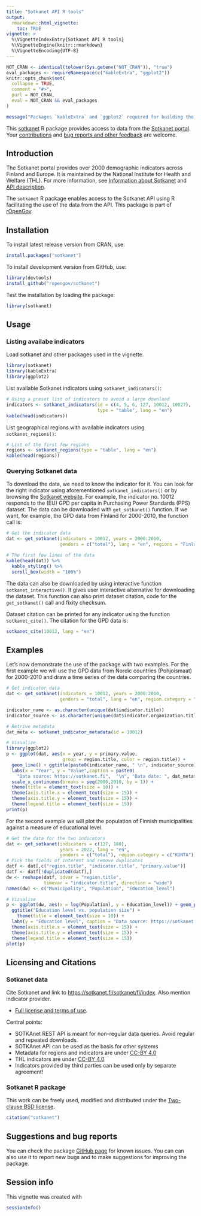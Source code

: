 ```yaml
---
title: "Sotkanet API R tools"
output:
  rmarkdown::html_vignette:
    toc: TRUE
vignette: >
  %\VignetteIndexEntry{Sotkanet API R tools}
  %\VignetteEngine{knitr::rmarkdown}
  %\VignetteEncoding{UTF-8}
---
```


```r
NOT_CRAN <- identical(tolower(Sys.getenv("NOT_CRAN")), "true")
eval_packages <- requireNamespace(c("kableExtra", "ggplot2"))
knitr::opts_chunk$set(
  collapse = TRUE,
  comment = "#>",
  purl = NOT_CRAN,
  eval = NOT_CRAN && eval_packages
)
```


```r
message("Packages `kableExtra` and `ggplot2` required for building the vignette. Code chunks will not be evaluated.")
```


This [sotkanet](https://github.com/rOpenGov/sotkanet) R package provides access to data from the [Sotkanet portal](https://sotkanet.fi/sotkanet/en/index). Your [contributions](https://ropengov.org/community/) and [bug reports and other feedback](https://github.com/rOpenGov/sotkanet) are welcome.

## Introduction

The Sotkanet portal provides over 2000 demographic indicators across Finland and Europe. It is maintained by the National Institute for Health and Welfare (THL). For more information, see [Information about Sotkanet](https://sotkanet.fi/sotkanet/en/tietoa-palvelusta) and [API description](https://sotkanet.fi/sotkanet/en/ohje/74). 

The `sotkanet` R package enables access to the Sotkanet API using R facilitating the use of the data from the API. This package is part of [rOpenGov](ropengov.org).


## Installation

To install latest release version from CRAN, use:

```r
install.packages("sotkanet")
```

To install development version from GitHub, use:

```r
library(devtools)
install_github("ropengov/sotkanet")
```

Test the installation by loading the package:

```r
library(sotkanet)
```


## Usage


### Listing availabe indicators

Load sotkanet and other packages used in the vignette.

```r
library(sotkanet)
library(kableExtra)
library(ggplot2)
```



List available Sotkanet indicators using `sotkanet_indicators()`:

```r
# Using a preset list of indicators to avoid a large download
indicators <- sotkanet_indicators(id = c(4, 5, 6, 127, 10012, 10027),
                                  type = "table", lang = "en")
kable(head(indicators))
```

List geographical regions with available indicators using `sotkanet_regions()`:

```r
# List of the first few regions
regions <- sotkanet_regions(type = "table", lang = "en")
kable(head(regions))
```

### Querying Sotkanet data

To download the data, we need to know the indicator for it. You can look for the right indicator using aforementioned `sotkanet_indicators()` or by browsing the [Sotkanet website](https://sotkanet.fi/sotkanet/en/index). For example, the indicator no. 10012 responds to the (EU) GPD per capita in Purchasing Power Standards (PPS) dataset. The data can be downloaded with `get_sotkanet()` function. If we want, for example, the GPD data from Finland for 2000-2010, the function call is:

```r
# Get the indicator data
dat <- get_sotkanet(indicators = 10012, years = 2000:2010,
                    genders = c("total"), lang = "en", regions = "Finland")

# The first few lines of the data
kable(head(dat)) %>%
  kable_styling() %>%
  scroll_box(width = "100%")
```

The data can also be downloaded by using interactive function `sotkanet_interactive()`. It gives user interactive alternative for downloading the dataset. This function can also print dataset citation, code for the `get_sotkanet()` call and fixity checksum. 

Dataset citation can be printed for any indicator using the function `sotkanet_cite()`. The citation for the GPD data is:

```r
sotkanet_cite(10012, lang = "en")
```


## Examples

Let's now demonstrate the use of the package with two examples. For the first example we will use the GPD data from Nordic countries (Pohjoismaat) for 2000-2010 and draw a time series of the data comparing the countries.

```r
# Get indicator data
dat <- get_sotkanet(indicators = 10012, years = 2000:2010,
                    genders = "total", lang = "en", region.category = "POHJOISMAAT")

indicator_name <- as.character(unique(dat$indicator.title))
indicator_source <- as.character(unique(dat$indicator.organization.title))

# Retrive metadata
dat_meta <- sotkanet_indicator_metadata(id = 10012)

# Visualize
library(ggplot2)
p <- ggplot(dat, aes(x = year, y = primary.value,
                     group = region.title, color = region.title)) + 
  geom_line() + ggtitle(paste0(indicator_name, " \n", indicator_source)) +
  labs(x = "Year", y = "Value",caption = paste0(
    "Data source: https://sotkanet.fi",  "\n", "Data date: ", dat_meta$`data-updated`)) +
  scale_x_continuous(breaks = seq(2000,2010, by = 1)) +
  theme(title = element_text(size = 10)) +
  theme(axis.title.x = element_text(size = 15)) +
  theme(axis.title.y = element_text(size = 15)) +
  theme(legend.title = element_text(size = 15))
print(p)
```

For the second example we will plot the population of Finnish municipalities against a measure of educational level.

```r
# Get the data for the two indicators
dat <- get_sotkanet(indicators = c(127, 180), 
                    years = 2022, lang = "en",
                    genders = c("total"), region.category = c("KUNTA"))
# Pick the fields of interest and remove duplicates
datf <- dat[,c("region.title", "indicator.title", "primary.value")]
datf <- datf[!duplicated(datf),]
dw <- reshape(datf, idvar = "region.title",
              timevar = "indicator.title", direction = "wide")
names(dw) <- c("Municipality", "Population", "Education_level")

# Vizualise
p <- ggplot(dw, aes(x = log(Population), y = Education_level)) + geom_point(size = 3) +
  ggtitle("Education level vs. population size") +
    theme(title = element_text(size = 10)) +
  labs(y = "Education level", caption = "Data source: https://sotkanet.fi") +
  theme(axis.title.x = element_text(size = 15)) +
  theme(axis.title.y = element_text(size = 15)) +
  theme(legend.title = element_text(size = 15))
plot(p)
```


## Licensing and Citations

### Sotkanet data

Cite Sotkanet and link to [https://sotkanet.fi/sotkanet/fi/index](https://sotkanet.fi/sotkanet/fi/index). Also mention indicator provider.

* [Full license and terms of use](https://sotkanet.fi/sotkanet/en/tietoa-palvelusta).

Central points:

 * SOTKAnet REST API is meant for non-regular data queries. Avoid regular and repeated downloads.
 * SOTKAnet API can be used as the basis for other systems
 * Metadata for regions and indicators are under [CC-BY 4.0](https://creativecommons.org/licenses/by/4.0/) 
 * THL indicators are under [CC-BY 4.0](https://creativecommons.org/licenses/by/4.0/) 
 * Indicators provided by third parties can be used only by separate agreement!


### Sotkanet R package

This work can be freely used, modified and distributed under the [Two-clause BSD license](https://en.wikipedia.org/wiki/BSD_licenses).

```r
citation("sotkanet")
```


## Suggestions and bug reports 

You can check the package [GitHub page](https://github.com/rOpenGov/sotkanet/issues) for known issues. You can can also use it to report new bugs and to make suggestions for improving the package.

## Session info

This vignette was created with 

```r
sessionInfo()
```

